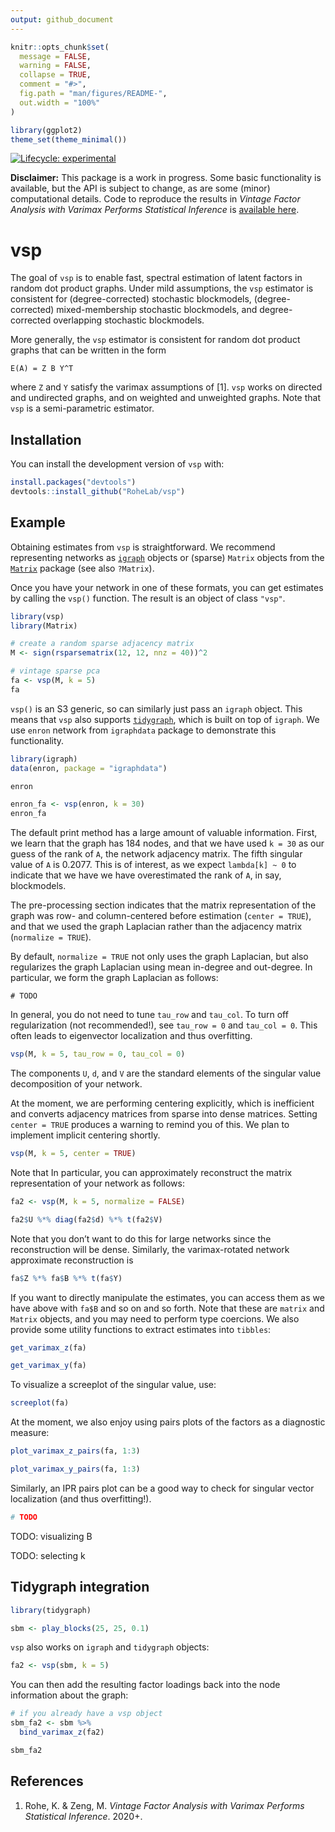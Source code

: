 ```yaml
---
output: github_document
---
```


<!-- README.md is generated from README.Rmd. Please edit that file -->

```r
knitr::opts_chunk$set(
  message = FALSE,
  warning = FALSE,
  collapse = TRUE,
  comment = "#>",
  fig.path = "man/figures/README-",
  out.width = "100%"
)

library(ggplot2)
theme_set(theme_minimal())
```

<!-- badges: start -->
[![Lifecycle: experimental](https://img.shields.io/badge/lifecycle-experimental-orange.svg)](https://www.tidyverse.org/lifecycle/#experimental)
<!-- badges: end -->

**Disclaimer:** This package is a work in progress. Some basic functionality is available, but the API is subject to change, as are some (minor) computational details. Code to reproduce the results in *Vintage Factor Analysis with Varimax Performs Statistical Inference* is [available here](https://github.com/RoheLab/vsp-paper).

# vsp

The goal of `vsp` is to enable fast, spectral estimation of latent factors in random dot product graphs. Under mild assumptions, the `vsp` estimator is consistent for (degree-corrected) stochastic blockmodels, (degree-corrected) mixed-membership stochastic blockmodels, and degree-corrected overlapping stochastic blockmodels.

More generally, the `vsp` estimator is consistent for random dot product graphs that can be written in the form

```
E(A) = Z B Y^T
```

where `Z` and `Y` satisfy the varimax assumptions of [1]. `vsp` works on directed and undirected graphs, and on weighted and unweighted graphs. Note that `vsp` is a semi-parametric estimator.

## Installation

You can install the development version of `vsp` with:

``` r
install.packages("devtools")
devtools::install_github("RoheLab/vsp")
```

## Example

Obtaining estimates from `vsp` is straightforward. We recommend representing networks as [`igraph`](https://igraph.org/r/) objects or (sparse) `Matrix` objects from the [`Matrix`](https://cran.r-project.org/web/packages/Matrix/index.html) package (see also `?Matrix`).

Once you have your network in one of these formats, you can get estimates by calling the `vsp()` function. The result is an object of class `"vsp"`.

```r
library(vsp)
library(Matrix)

# create a random sparse adjacency matrix
M <- sign(rsparsematrix(12, 12, nnz = 40))^2

# vintage sparse pca
fa <- vsp(M, k = 5)
fa
```

`vsp()` is an S3 generic, so can similarly just pass an `igraph` object. This means that `vsp` also supports [`tidygraph`](https://github.com/thomasp85/tidygraph), which is built on top of `igraph`. We use `enron` network from `igraphdata` package to demonstrate this functionality.

```r
library(igraph)
data(enron, package = "igraphdata")

enron
```

```r
enron_fa <- vsp(enron, k = 30)
enron_fa
```

The default print method has a large amount of valuable information. First, we learn that the graph has 184 nodes, and that we have used `k = 30` as our guess of the rank of `A`, the network adjacency matrix. The fifth singular value of `A` is 0.2077. This is of interest, as we expect `lambda[k] ~ 0` to indicate that we have we have overestimated the rank of `A`, in say, blockmodels. 

The pre-processing section indicates that the matrix representation of the graph was row- and column-centered before estimation (`center = TRUE`), and that we used the graph Laplacian rather than the adjacency matrix (`normalize = TRUE`).

By default, `normalize = TRUE` not only uses the graph Laplacian, but also regularizes the graph Laplacian using mean in-degree and out-degree. In particular, we form the graph Laplacian as follows:

```
# TODO
```

In general, you do not need to tune `tau_row` and `tau_col`. To turn off regularization (not recommended!), see `tau_row = 0` and `tau_col = 0`. This often leads to eigenvector localization and thus overfitting.

```r
vsp(M, k = 5, tau_row = 0, tau_col = 0)
```

The components `U`, `d`, and `V` are the standard elements of the singular value decomposition of your network.

At the moment, we are performing centering explicitly, which is inefficient and converts adjacency matrices from sparse into dense matrices. Setting `center = TRUE` produces a warning to remind you of this. We plan to implement implicit centering shortly.

```r
vsp(M, k = 5, center = TRUE)
```


Note that In particular, you can approximately reconstruct the matrix representation of your network as follows:

```r
fa2 <- vsp(M, k = 5, normalize = FALSE)

fa2$U %*% diag(fa2$d) %*% t(fa2$V)
```

Note that you don't want to do this for large networks since the reconstruction will be dense. Similarly, the varimax-rotated network approximate reconstruction is

```r
fa$Z %*% fa$B %*% t(fa$Y)
```

If you want to directly manipulate the estimates, you can access them as we have above with `fa$B` and so on and so forth. Note that these are `matrix` and `Matrix` objects, and you may need to perform type coercions. We also provide some utility functions to extract estimates into `tibbles`:

```r
get_varimax_z(fa)
```

```r
get_varimax_y(fa)
```

To visualize a screeplot of the singular value, use:

```r
screeplot(fa)
```

At the moment, we also enjoy using pairs plots of the factors as a diagnostic measure:

```r
plot_varimax_z_pairs(fa, 1:3)
```

```r
plot_varimax_y_pairs(fa, 1:3)
```

Similarly, an IPR pairs plot can be a good way to check for singular vector localization (and thus overfitting!).

```r
# TODO
```

TODO: visualizing B

TODO: selecting k


## Tidygraph integration

```r
library(tidygraph)

sbm <- play_blocks(25, 25, 0.1)
```

`vsp` also works on `igraph` and `tidygraph` objects:

```r
fa2 <- vsp(sbm, k = 5)
```

You can then add the resulting factor loadings back into the node information about the graph:

```r
# if you already have a vsp object
sbm_fa2 <- sbm %>% 
  bind_varimax_z(fa2)

sbm_fa2
```

## References

1. Rohe, K. & Zeng, M. *Vintage Factor Analysis with Varimax Performs Statistical Inference*. 2020+.

